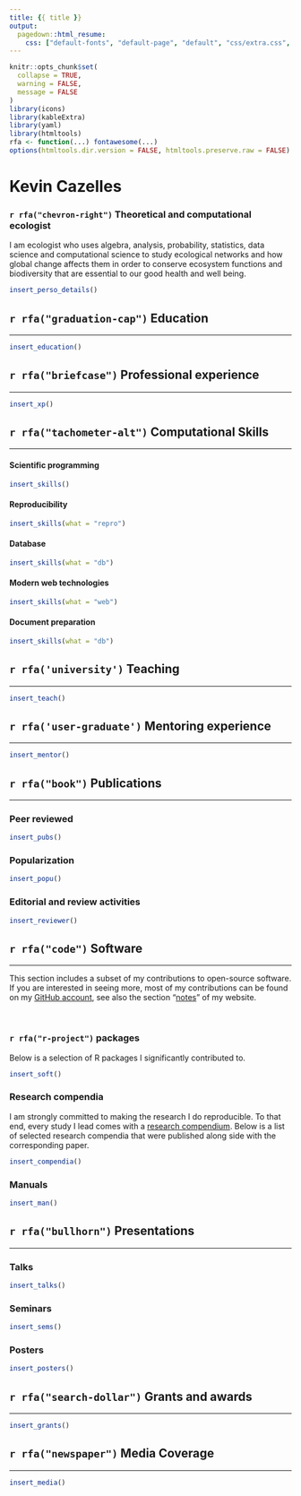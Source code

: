 ```yaml
---
title: {{ title }}
output:
  pagedown::html_resume:
    css: ["default-fonts", "default-page", "default", "css/extra.css", "css/fonts.css"]
---
```



```r
knitr::opts_chunk$set(
  collapse = TRUE,
  warning = FALSE,
  message = FALSE
)
library(icons)
library(kableExtra)
library(yaml)
library(htmltools)
rfa <- function(...) fontawesome(...)
options(htmltools.dir.version = FALSE, htmltools.preserve.raw = FALSE)
```




<div class="details_container">

<div class="left details font90 width62">

<div class="main_title">
  <h1> Kevin Cazelles </h1>
  <h3> `r rfa("chevron-right")` Theoretical and computational ecologist</h3>
</div>

I am ecologist who uses algebra, analysis, probability, statistics, data science and computational science to study ecological networks and how global change affects them in order to conserve ecosystem functions and biodiversity that are essential to our good health and well being.

</div>


<div class="right details font85 width38">

```R
insert_perso_details()
```  
</div>


</div>



<div class="left sections_container width100">



## `r rfa("graduation-cap")` Education

<hr>

```R
insert_education()
```


## `r rfa("briefcase")` Professional experience 

<hr>


```R
insert_xp()
```

## `r rfa("tachometer-alt")` Computational Skills

<hr>


<div class="left details width100">


<div class="left width50">

#### Scientific programming

```R
insert_skills()
```

#### Reproducibility

```R
insert_skills(what = "repro")
```

</div>


<div class="right width50">

#### Database

```R
insert_skills(what = "db")
```


#### Modern web technologies

```R
insert_skills(what = "web")
```

#### Document preparation

```R
insert_skills(what = "db")
```

</div>


</div>



## `r rfa('university')` Teaching

<hr>

```R
insert_teach()
```

## `r rfa('user-graduate')` Mentoring experience

<hr>

```R
insert_mentor()
```



## `r rfa("book")` Publications

<hr>

### Peer reviewed

```R
insert_pubs()
```

### Popularization

```R
insert_popu()
```


### Editorial and review activities

```R
insert_reviewer()
```



## `r rfa("code")` Software

<hr>

This section includes a subset of my contributions to open-source software. If you are interested in seeing more, most of my contributions can be found on my [GitHub account](https://github.com/KevCaz), see also the section "[notes](https://kevcaz.github.io/notes/)" of my website. 

<br>


### `r rfa("r-project")` packages

<div class="font90">

Below is a selection of R packages I significantly contributed to. 

</div>

```R
insert_soft()
```


### Research compendia 

<div class="font90">

I am strongly committed to making the research I do reproducible. To that end, every study I lead comes with a [research compendium](https://research-compendium.science/). Below is a list of selected research compendia that were published along side with the corresponding paper. 

</div>

```R
insert_compendia()
```


### Manuals  

```R
insert_man()
```




## `r rfa("bullhorn")` Presentations

<hr>


### Talks 

```R
insert_talks()
```

### Seminars

```R
insert_sems()
```

### Posters

```R
insert_posters()
```



## `r rfa("search-dollar")` Grants and awards

<hr>

```R
insert_grants()
```



## `r rfa("newspaper")` Media Coverage

<hr>

```R
insert_media()
```



</div>